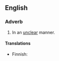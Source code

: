 ==English==

===Adverb===
{{en-adv|less clearly|least clearly}}

# In an [[unclear]] manner.

====Translations====
{{trans-top|in an unclear manner}}
* Finnish: {{t-|fi|epäselvästi}}
{{trans-mid}}
{{trans-bottom}}
{{anagrams:en/acellnruy}}
